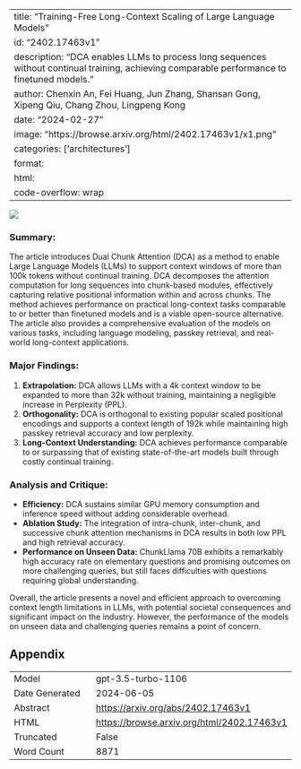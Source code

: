 
---
title: "Training-Free Long-Context Scaling of Large Language Models"
id: "2402.17463v1"
description: "DCA enables LLMs to process long sequences without continual training, achieving comparable performance to finetuned models."
author: Chenxin An, Fei Huang, Jun Zhang, Shansan Gong, Xipeng Qiu, Chang Zhou, Lingpeng Kong
date: "2024-02-27"
image: "https://browse.arxiv.org/html/2402.17463v1/x1.png"
categories: ['architectures']
format:
  html:
    code-overflow: wrap
---

![](https://browse.arxiv.org/html/2402.17463v1/x1.png)

### Summary:
The article introduces Dual Chunk Attention (DCA) as a method to enable Large Language Models (LLMs) to support context windows of more than 100k tokens without continual training. DCA decomposes the attention computation for long sequences into chunk-based modules, effectively capturing relative positional information within and across chunks. The method achieves performance on practical long-context tasks comparable to or better than finetuned models and is a viable open-source alternative. The article also provides a comprehensive evaluation of the models on various tasks, including language modeling, passkey retrieval, and real-world long-context applications.

### Major Findings:
1. **Extrapolation:** DCA allows LLMs with a 4k context window to be expanded to more than 32k without training, maintaining a negligible increase in Perplexity (PPL).
2. **Orthogonality:** DCA is orthogonal to existing popular scaled positional encodings and supports a context length of 192k while maintaining high passkey retrieval accuracy and low perplexity.
3. **Long-Context Understanding:** DCA achieves performance comparable to or surpassing that of existing state-of-the-art models built through costly continual training.

### Analysis and Critique:
- **Efficiency:** DCA sustains similar GPU memory consumption and inference speed without adding considerable overhead.
- **Ablation Study:** The integration of intra-chunk, inter-chunk, and successive chunk attention mechanisms in DCA results in both low PPL and high retrieval accuracy.
- **Performance on Unseen Data:** ChunkLlama 70B exhibits a remarkably high accuracy rate on elementary questions and promising outcomes on more challenging queries, but still faces difficulties with questions requiring global understanding.

Overall, the article presents a novel and efficient approach to overcoming context length limitations in LLMs, with potential societal consequences and significant impact on the industry. However, the performance of the models on unseen data and challenging queries remains a point of concern.

## Appendix

|          |          |
|----------|----------|
| Model     | gpt-3.5-turbo-1106       |
| Date Generated     | 2024-06-05       |
| Abstract | [https://arxiv.org/abs/2402.17463v1](https://arxiv.org/abs/2402.17463v1)        |
| HTML     | [https://browse.arxiv.org/html/2402.17463v1](https://browse.arxiv.org/html/2402.17463v1)       |
| Truncated       | False       |
| Word Count       | 8871       |